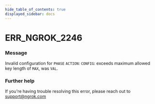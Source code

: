 ```yaml
---
hide_table_of_contents: true
displayed_sidebar: docs
---
```



# ERR_NGROK_2246

### Message
Invalid configuration for `PHASE` `ACTION`: `CONFIG`: exceeds maximum allowed key length of `MAX`, was `VAL`.

<ErrorDetails error='err_ngrok_2246' />


### Further help
If you're having trouble resolving this error, please reach out to [support@ngrok.com](mailto:support@ngrok.com?subject=Help%20with%20ERR_NGROK_2246)

